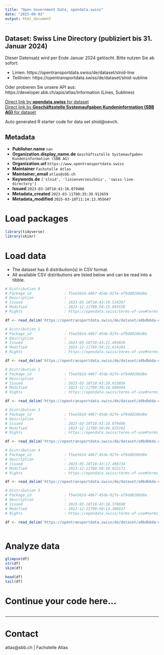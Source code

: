 ```yaml
---
title: "Open Government Data, opendata.swiss"
date: "2025-09-03"
output: html_document
---
```


## Dataset: Swiss Line Directory (publiziert bis 31. Januar 2024)

Dieser Datensatz wird per Ende Januar 2024 gelöscht. Bitte nutzen Sie ab sofort: 

- Linien: https://opentransportdata.swiss/de/dataset/slnid-line
- Teillinien: https://opentransportdata.swiss/de/dataset/slnid-subline

Oder probieren Sie unsere API aus: 
https://developer.sbb.ch/apis/atlas/information (Lines, Sublines)

[Direct link by **opendata.swiss** for dataset](https://opendata.swiss/de/dataset/swiss-line-directory-slnid)<br>
[Direct link by **Geschäftsstelle Systemaufgaben Kundeninformation (SBB AG)** for dataset](https://opentransportdata.swiss/dataset/slnid)

Auto generated R starter code for data set slnid@oevch.

## Metadata

- **Publisher.name** `nan`
- **Organization.display_name.de** `Geschäftsstelle Systemaufgaben Kundeninformation (SBB AG)`
- **Organization.url** `https://www.opentransportdata.swiss`
- **Maintainer** `Fachstelle Atlas`
- **Maintainer_email** `atlas@sbb.ch`
- **Keywords.de** `['slnid', 'linienverzeichnis', 'swiss-line-directory']`
- **Issued** `2023-03-10T10:43:16.079486`
- **Metadata_created** `2023-03-11T00:35:39.912659`
- **Metadata_modified** `2025-03-18T11:14:13.955647`


# Load packages

```r

library(tidyverse)
library(skimr)

```

# Load data

-   The dataset has 6 distribution(s) in CSV format.
-   All available CSV distributions are listed below and can be read into a tibble.

```r

# Distribution 0
# Package_id               : f5ee562d-4067-45de-82fe-ef9dd8206d8e
# Description              : 
# Issued                   : 2023-03-10T10:43:19.534397
# Modified                 : 2023-12-11T09:50:15.893558
# Rights                   : https://opendata.swiss/terms-of-use#terms_by

df <- read_delim('https://opentransportdata.swiss/de/dataset/a9bdb6da-d9a8-4853-a3ab-7dace939969f/resource/fab45ea9-54e5-48b5-912f-4d32950bcf9d/download/full_subline.csv')

# Distribution 1
# Package_id               : f5ee562d-4067-45de-82fe-ef9dd8206d8e
# Description              : 
# Issued                   : 2023-03-10T10:43:21.493026
# Modified                 : 2023-12-11T09:50:21.614283
# Rights                   : https://opendata.swiss/terms-of-use#terms_by

df <- read_delim('https://opentransportdata.swiss/de/dataset/a9bdb6da-d9a8-4853-a3ab-7dace939969f/resource/e8ba2f56-5b55-42c8-93d0-d11169b04edc/download/future_timetable_subline.csv')

# Distribution 2
# Package_id               : f5ee562d-4067-45de-82fe-ef9dd8206d8e
# Description              : 
# Issued                   : 2023-03-10T10:43:20.633058
# Modified                 : 2023-12-11T09:50:18.890494
# Rights                   : https://opendata.swiss/terms-of-use#terms_by

df <- read_delim('https://opentransportdata.swiss/de/dataset/a9bdb6da-d9a8-4853-a3ab-7dace939969f/resource/84fd905a-cbbc-466f-a5d8-2576ba22c12b/download/future_timetable_line.csv')

# Distribution 3
# Package_id               : f5ee562d-4067-45de-82fe-ef9dd8206d8e
# Description              : 
# Issued                   : 2023-03-10T10:43:16.079486
# Modified                 : 2023-12-11T09:50:06.925162
# Rights                   : https://opendata.swiss/terms-of-use#terms_by

df <- read_delim('https://opentransportdata.swiss/de/dataset/a9bdb6da-d9a8-4853-a3ab-7dace939969f/resource/870d00fa-e04d-492a-a16c-37d773cd9385/download/actual_date_line.csv')

# Distribution 4
# Package_id               : f5ee562d-4067-45de-82fe-ef9dd8206d8e
# Description              : 
# Issued                   : 2023-03-10T10:43:17.498734
# Modified                 : 2023-12-11T09:50:10.022171
# Rights                   : https://opendata.swiss/terms-of-use#terms_by

df <- read_delim('https://opentransportdata.swiss/de/dataset/a9bdb6da-d9a8-4853-a3ab-7dace939969f/resource/ba6f7292-2c58-496d-998b-5aca84975969/download/actual_date_subline.csv')

# Distribution 5
# Package_id               : f5ee562d-4067-45de-82fe-ef9dd8206d8e
# Description              : 
# Issued                   : 2023-03-10T10:43:18.378698
# Modified                 : 2023-12-11T09:50:13.306937
# Rights                   : https://opendata.swiss/terms-of-use#terms_by

df <- read_delim('https://opentransportdata.swiss/de/dataset/a9bdb6da-d9a8-4853-a3ab-7dace939969f/resource/60f4312d-23ce-469e-8fda-044f5cdfbacc/download/full_line.csv')



```

# Analyze data

```r

glimpse(df)
str(df)
skim(df)

head(df)
tail(df)

```

# Continue your code here...

```r

```

------------------------------------------------------------------------

# Contact

atlas@sbb.ch | Fachstelle Atlas
